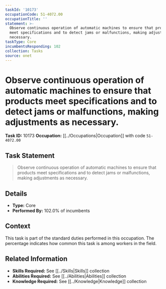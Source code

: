 ```yaml
---
taskId: '10173'
occupationCode: 51-4072.00
occupationTitle: ''
statement: >-
  Observe continuous operation of automatic machines to ensure that products
  meet specifications and to detect jams or malfunctions, making adjustments as
  necessary.
taskType: Core
incumbentsResponding: 102
collection: Tasks
source: onet
---
```

# Observe continuous operation of automatic machines to ensure that products meet specifications and to detect jams or malfunctions, making adjustments as necessary.

**Task ID:** 10173
**Occupation:** [[../Occupations|Occupation]] with code `51-4072.00`

## Task Statement

> Observe continuous operation of automatic machines to ensure that products meet specifications and to detect jams or malfunctions, making adjustments as necessary.

## Details

- **Type:** Core
- **Performed By:** 102.0% of incumbents

## Context

This task is part of the standard duties performed in this occupation. The percentage indicates how common this task is among workers in the field.

## Related Information

- **Skills Required:** See [[../Skills|Skills]] collection
- **Abilities Required:** See [[../Abilities|Abilities]] collection
- **Knowledge Required:** See [[../Knowledge|Knowledge]] collection

